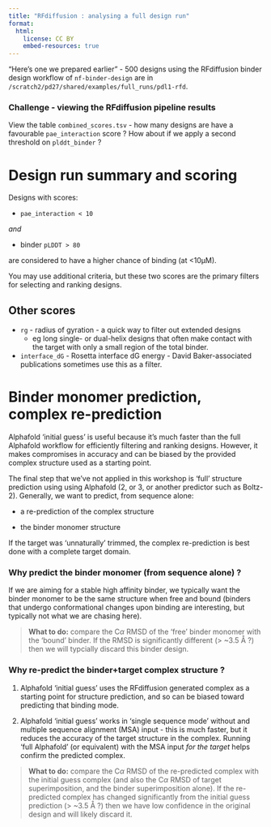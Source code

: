 ```yaml
---
title: "RFdiffusion : analysing a full design run"
format:
  html:
    license: CC BY
    embed-resources: true
---
```


"Here's one we prepared earlier" - 500 designs using the RFdiffusion binder design workflow of `nf-binder-design` are in `/scratch2/pd27/shared/examples/full_runs/pdl1-rfd`.

::: {.callout-caution}

### Challenge - viewing the RFdiffusion pipeline results

View the table `combined_scores.tsv` - how many designs are have a favourable `pae_interaction` score ?
How about if we apply a second threshold on `plddt_binder` ?

:::

# Design run summary and scoring

Designs with scores:

- `pae_interaction < 10`

_and_

- binder `pLDDT > 80`

are considered to have a higher chance of binding (at <10μM).

You may use additional criteria, but these two scores are the primary filters for selecting and ranking designs.


## Other scores

- `rg` - radius of gyration - a quick way to filter out extended designs
  - eg long single- or dual-helix designs that often make contact with the target with only a small region of the total binder.

- `interface_dG` - Rosetta interface dG energy - David Baker-associated publications sometimes use this as a filter. 

# Binder monomer prediction, complex re-prediction

Alphafold 'initial guess' is useful because it's much faster than the full Alphafold workflow for efficiently filtering and ranking designs. However, it makes compromises in accuracy and can be biased by the provided complex structure used as a starting point.

The final step that we've not applied in this workshop is 'full' structure prediction using using Alphafold (2, or 3, or another predictor such as Boltz-2). Generally, we want to predict, from sequence alone:

- a re-prediction of the complex structure

- the binder monomer structure

If the target was 'unnaturally' trimmed, the complex re-prediction is best done with a complete target domain.

### Why predict the binder monomer (from sequence alone) ?

If we are aiming for a stable high affinity binder, we typically want the binder monomer to be the same structure when free and bound (binders that undergo conformational changes upon binding are interesting, but typically not what we are chasing here).

> **What to do:** compare the C$\alpha$ RMSD of the 'free' binder monomer with the 'bound' binder. If the RMSD is significantly different (> ~3.5 Å ?) then we will typcially discard this binder design.


### Why re-predict the binder+target complex structure ?

1. Alphafold 'initial guess' uses the RFdiffusion generated complex as a starting point for structure prediction, and so can be biased toward predicting that binding mode.

2. Alphafold 'initial guess' works in 'single sequence mode' without and multiple sequence alignment (MSA) input - this is much faster, but it reduces the accuracy of the target structure in the complex. Running 'full Alphafold' (or equivalent) with the MSA input _for the target_ helps confirm the predicted complex.

> **What to do:** compare the C$\alpha$ RMSD of the re-predicted complex with the initial guess complex (and also the C$\alpha$ RMSD of target superimposition, and the binder superimposition alone). If the re-predicted complex has changed significantly from the initial guess prediction (> ~3.5 Å ?) then we have low confidence in the original design and will likely discard it.

